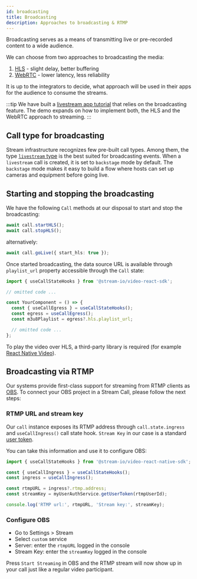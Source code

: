```yaml
---
id: broadcasting
title: Broadcasting
description: Approaches to broadcasting & RTMP
---
```


Broadcasting serves as a means of transmitting live or pre-recorded content to a wide audience.

We can choose from two approaches to broadcasting the media:

1. [HLS](https://en.wikipedia.org/wiki/HTTP_Live_Streaming) - slight delay, better buffering
2. [WebRTC](https://webrtc.org/) - lower latency, less reliability

It is up to the integrators to decide, what approach will be used in their apps for the audience to consume the streams.

:::tip
We have built a [livestream app tutorial](https://getstream.io/video/sdk/react-native/tutorial/livestreaming/) that relies on the broadcasting feature. The demo expands on how to implement both, the HLS and the WebRTC approach to streaming.
:::

## Call type for broadcasting

Stream infrastructure recognizes few pre-built call types. Among them, the type [`livestream` type](../../core/configuring-call-types#livestream) is the best suited for broadcasting events. When a `livestream` call is created, it is set to `backstage` mode by default. The `backstage` mode makes it easy to build a flow where hosts can set up cameras and equipment before going live.

## Starting and stopping the broadcasting

We have the following `Call` methods at our disposal to start and stop the broadcasting:

```ts
await call.startHLS();
await call.stopHLS();
```

alternatively:

```ts
await call.goLive({ start_hls: true });
```

Once started broadcasting, the data source URL is available through `playlist_url` property accessible through the `Call` state:

```ts
import { useCallStateHooks } from '@stream-io/video-react-sdk';

// omitted code ...

const YourComponent = () => {
  const { useCallEgress } = useCallStateHooks();
  const egress = useCallEgress();
  const m3u8Playlist = egress?.hls.playlist_url;

  // omitted code ...
};
```

To play the video over HLS, a third-party library is required (for example [React Native Video](https://github.com/react-native-video/react-native-video)).

## Broadcasting via RTMP

Our systems provide first-class support for streaming from RTMP clients as [OBS](https://obsproject.com/).
To connect your OBS project in a Stream Call, please follow the next steps:

### RTMP URL and stream key

Our `call` instance exposes its RTMP address through `call.state.ingress` and `useCallIngress()` call state hook.
`Stream Key` in our case is a standard [user token](../../core/client-auth/#generating-a-token).

You can take this information and use it to configure OBS:

```typescript
import { useCallStateHooks } from '@stream-io/video-react-native-sdk';

const { useCallIngress } = useCallStateHooks();
const ingress = useCallIngress();

const rtmpURL = ingress?.rtmp.address;
const streamKey = myUserAuthService.getUserToken(rtmpUserId);

console.log('RTMP url:', rtmpURL, 'Stream key:', streamKey);
```

### Configure OBS

- Go to Settings > Stream
- Select `custom` service
- Server: enter the `rtmpURL` logged in the console
- Stream Key: enter the `streamKey` logged in the console

Press `Start Streaming` in OBS and the RTMP stream will now show up in your call just like a regular video participant.
